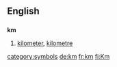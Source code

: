 ==English==

==={{Abbreviation}}===
'''km'''
#[[kilometer]], [[kilometre]]

[[category:symbols]]
[[de:km]]
[[fr:km]]
[[fi:Km]]